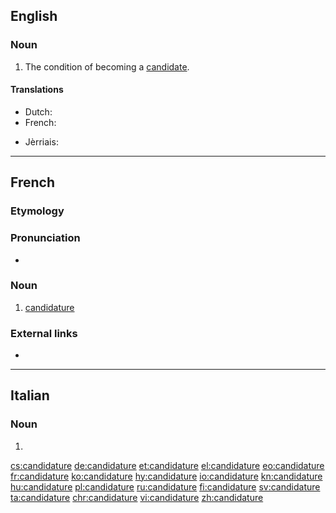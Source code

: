 ==English==

===Noun===
{{en-noun}}

# The condition of becoming a [[candidate]].

====Translations====
{{trans-top|the condition of becoming a candidate}}
* Dutch: {{t|nl|kandidatuur|f}}
* French: {{t+|fr|candidature|f}}
{{trans-mid}}
* Jèrriais: {{t|roa-jer|candidatuthe|f}}
{{trans-bottom}}

----

==French==

===Etymology===
{{suffix|candidat|ure|lang=fr}}

===Pronunciation===
* {{IPA|/kɑ̃.di.da.tyʁ/|lang=fr}}

===Noun===
{{fr-noun|f}}

# [[candidature#English|candidature]]

===External links===
* {{R:TLFi}}

----

==Italian==

===Noun===
{{head|it|plural|g=f}}

# {{plural of|candidatura|lang=it}}

[[cs:candidature]]
[[de:candidature]]
[[et:candidature]]
[[el:candidature]]
[[eo:candidature]]
[[fr:candidature]]
[[ko:candidature]]
[[hy:candidature]]
[[io:candidature]]
[[kn:candidature]]
[[hu:candidature]]
[[pl:candidature]]
[[ru:candidature]]
[[fi:candidature]]
[[sv:candidature]]
[[ta:candidature]]
[[chr:candidature]]
[[vi:candidature]]
[[zh:candidature]]